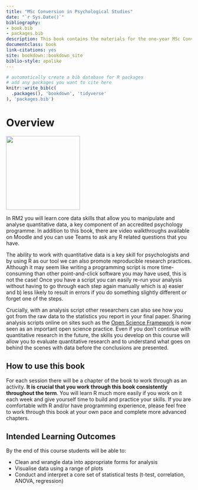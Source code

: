 ```yaml
--- 
title: "MSc Conversion in Psychological Studies"
date: "`r Sys.Date()`"
bibliography:
- book.bib
- packages.bib
description: This book contains the materials for the one-year MSc Conversion in Psychological Studies/Science.
documentclass: book
link-citations: yes
site: bookdown::bookdown_site
biblio-style: apalike
---
```


```r
# automatically create a bib database for R packages
# add any packages you want to cite here
knitr::write_bib(c(
  .packages(), 'bookdown', 'tidyverse'
), 'packages.bib')

```



# Overview {-}

<img src="images/msc_conv.png" style="width: 200px">

In RM2 you will learn core data skills that allow you to manipulate and analyse quantitative data, a key component of an accredited psychology programme. In addition to this book, there are video walkthroughs available on Moodle and you can use Teams to ask any R related questions that you have.

The ability to work with quantitative data is a key skill for psychologists and by using R as our tool we can also promote reproducible research practices. Although it may seem like writing a programming script is more time-consuming than other point-and-click software you may have used, this is not the case! Once you have a script you can easily re-run your analysis without having to go through each step again manually which is a) easier and b) less likely to result in errors if you do something slightly different or forget one of the steps. 

Crucially, with an analysis script other researchers can also see how you got from the raw data to the statistics you report in your final paper. Sharing  analysis scripts online on sites such as the [Open Science Framework](https://osf.io/) is now seen as an important open science practice. Even if you don't continue with quantitative research in the future, the skills you develop on this course will allow you to evaluate quantitative research and to understand what goes on behind the scenes with data before the conclusions are presented.

## How to use this book

For each session there will be a chapter of the book to work through as an activity. **It is crucial that you work through this book consistently throughout the term**. You will learn R much more easily if you work on it each week and give yourself time to build and practice your skills. If you are comfortable with R and/or have programming experience, please feel free to work through this book at your own pace and complete more advanced chapters.

## Intended Learning Outcomes

By the end of this course students will be able to:

* Clean and wrangle data into appropriate forms for analysis
* Visualise data using a range of plots
* Conduct and interpret a core set of statistical tests (t-test, correlation, ANOVA, regression)
